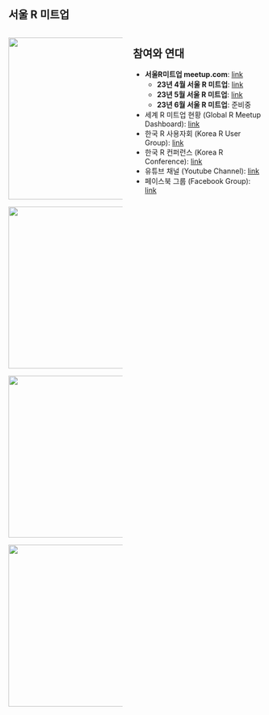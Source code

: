 #  {background-image="../../img/meetup_logo.jpg"}

::: r-fit-text
:::

## 서울 R 미트업 {.smaller}

::: columns
::: column
::: r-stack
![](../../img/seoul-r-meetup-202304.jpg){.fragment width="320"}

::: fragment
![](../../img/seoul-r-meetup-202305.jpg){.fragment width="320"}
:::

::: fragment
![](../../img/seoul-r-meetup-AsiaR.jpg){.fragment width="320"}
:::

::: fragment
![](../../img/seoulr-r-meetup-june.jpg){.fragment width="320"}
:::


:::
:::

::: column
## 참여와 연대

-   **서울R미트업 meetup.com**: [link](https://www.meetup.com/seoul-r-meetup)
    -   **23년 4월 서울 R 미트업**: [link](https://www.meetup.com/seoul-r-meetup/events/292232899/)
    -   **23년 5월 서울 R 미트업**: [link](https://www.meetup.com/seoul-r-meetup/events/292966674/)
    -   **23년 6월 서울 R 미트업**: 준비중
-   세계 R 미트업 현황 (Global R Meetup Dashboard): [link](https://r-community.org/usergroups/)
-   한국 R 사용자회 (Korea R User Group): [link](https://r2bit.com/)
-   한국 R 컨퍼런스 (Korea R Conference): [link](https://use-r.kr/)
-   유튜브 채널 (Youtube Channel): [link](https://www.youtube.com/channel/UCW-epmIvjBEhhVXw_F0Nqbw)
-   페이스북 그룹 (Facebook Group): [link](https://www.facebook.com/groups/tidyverse)
:::
:::

